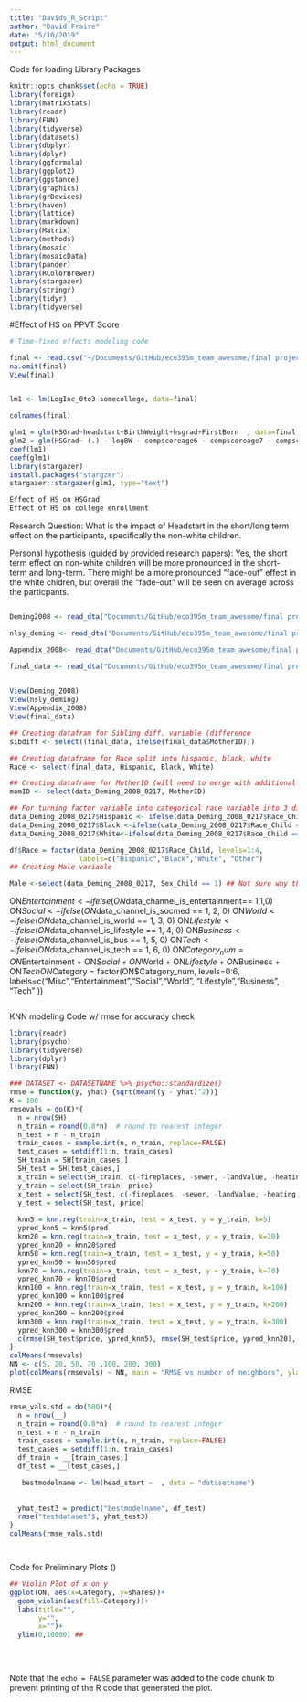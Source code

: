 ```yaml
---
title: "Davids_R_Script"
author: "David Fraire"
date: "5/10/2019"
output: html_document
---
```

Code for loading Library Packages
```r
knitr::opts_chunk$set(echo = TRUE)
library(foreign)
library(matrixStats)
library(readr)
library(FNN)
library(tidyverse)
library(datasets)
library(dbplyr)
library(dplyr)
library(ggformula)
library(ggplot2)
library(ggstance)
library(graphics)
library(grDevices)
library(haven)
library(lattice)
library(markdown)
library(Matrix)
library(methods)
library(mosaic)
library(mosaicData)
library(pander)
library(RColorBrewer)
library(stargazer)
library(stringr)
library(tidyr)
library(tidyverse)

```

#Effect of HS on PPVT Score
``` r
# Time-fixed effects modeling code

final <- read.csv("~/Documents/GitHub/eco395m_team_awesome/final project/data/finaldataset.csv", header=TRUE)
na.omit(final)
View(final)


lm1 <- lm(LogInc_0to3~somecollege, data=final)

colnames(final)

glm1 = glm(HSGrad~headstart+BirthWeight+hsgrad+FirstBorn  , data=final, family=binomial)
glm2 = glm(HSGrad~ (.) - logBW - compscoreage6 - compscoreage7 - compscoreage8 - compscoreage9- compscoreage10- compscoreage11- compscoreage12- compscoreage13- compscoreage14- compscoreage15- compscoreage16- compscoreage17- compscoreage18, data=final, family=binomial)
coef(lm1)
coef(glm1)
library(stargazer)
install.packages("stargzer")
stargazer::stargazer(glm1, type="text")

Effect of HS on HSGrad
Effect of HS on college enrollment
```

Research Question: What is the impact of Headstart in the short/long term effect on the participants, specifically the non-white children. 

Personal hypothesis (guided by provided research papers): Yes, the short term effect on non-white children will be more pronounced in the short-term and long-term. There might be a more pronounced "fade-out" effect in the white chidren, but overall the "fade-out" will be seen on average across the particpants. 




```r

```




```r
Deming2008 <- read_dta("Documents/GitHub/eco395m_team_awesome/final project/data/data_Deming_2008_0217.dta") ## Raw NLSY data w/ renamed variables by Deming

nlsy_deming <- read_dta("Documents/GitHub/eco395m_team_awesome/final project/data/nlsy_deming.dta") ## Variable dataset of included regression for Deming paper

Appendix_2008<- read_dta("Documents/GitHub/eco395m_team_awesome/final project/data/Appendix_2008_0217.dta") ## Appendix of full data

final_data <- read_dta("Documents/GitHub/eco395m_team_awesome/final project/data/final_data.dta") ## Demings final dataset
  

View(Deming_2008)
View(nsly_deming)
View(Appendix_2008)
View(final_data)

## Creating datafram for Sibling diff. variable (difference 
sibdiff <- select((final_data, ifelse(final_data$MotherID)))

## Creating dataframe for Race split into hispanic, black, white
Race <- select(final_data, Hispanic, Black, White)

## Creating dataframe for MotherID (will need to merge with additional column for further analysis)
momID <- select(data_Deming_2008_0217, MotherID)

## For turning factor variable into categorical race variable into 3 different columns
data_Deming_2008_0217$Hispanic <- ifelse(data_Deming_2008_0217$Race_Child== 1,"Hispanic",0)
data_Deming_2008_0217$Black <-ifelse(data_Deming_2008_0217$Race_Child == 2,"Black", 0)
data_Deming_2008_0217$White<-ifelse(data_Deming_2008_0217$Race_Child ==3,"White", 0)

df$Race = factor(data_Deming_2008_0217$Race_Child, levels=1:4, 
                 labels=c("Hispanic","Black","White", "Other")
## Creating Male variable

Male <-select(data_Deming_2008_0217, Sex_Child == 1) ## Not sure why this does not work                          
```
 
ON$Entertainment <- ifelse(ON$data_channel_is_entertainment== 1,1,0)
ON$Social <- ifelse(ON$data_channel_is_socmed == 1, 2, 0)
ON$World <- ifelse(ON$data_channel_is_world == 1, 3, 0)
ON$Lifestyle <- ifelse(ON$data_channel_is_lifestyle == 1, 4, 0)
ON$Business <- ifelse(ON$data_channel_is_bus == 1, 5, 0)
ON$Tech <- ifelse(ON$data_channel_is_tech == 1, 6, 0)
ON$Category_num = ON$Entertainment + ON$Social + ON$World + ON$Lifestyle + ON$Business + ON$Tech
ON$Category = factor(ON$Category_num, levels=0:6, 
                    labels=c("Misc","Entertainment","Social","World", "Lifestyle","Business", "Tech" ))



```r



```

KNN modeling Code w/ rmse for accuracy check
```r
library(readr)
library(psycho)
library(tidyverse)
library(dplyr)
library(FNN)

### DATASET <- DATASETNAME %>% psycho::standardize()
rmse = function(y, yhat) {sqrt(mean((y - yhat)^2))}
K = 100
rmsevals = do(K)*{
  n = nrow(SH)
  n_train = round(0.8*n)  # round to nearest integer
  n_test = n - n_train
  train_cases = sample.int(n, n_train, replace=FALSE)
  test_cases = setdiff(1:n, train_cases)
  SH_train = SH[train_cases,]
  SH_test = SH[test_cases,]
  x_train = select(SH_train, c(-fireplaces, -sewer, -landValue, -heating, -fuel, -waterfront, -newConstruction, -centralAir))
  y_train = select(SH_train, price)
  x_test = select(SH_test, c(-fireplaces, -sewer, -landValue, -heating, -fuel, -waterfront, -newConstruction, -centralAir))
  y_test = select(SH_test, price)
  
  knn5 = knn.reg(train=x_train, test = x_test, y = y_train, k=5)
  ypred_knn5 = knn5$pred
  knn20 = knn.reg(train=x_train, test = x_test, y = y_train, k=20)
  ypred_knn20 = knn20$pred
  knn50 = knn.reg(train=x_train, test = x_test, y = y_train, k=50)
  ypred_knn50 = knn50$pred
  knn70 = knn.reg(train=x_train, test = x_test, y = y_train, k=70)
  ypred_knn70 = knn70$pred
  knn100 = knn.reg(train=x_train, test = x_test, y = y_train, k=100)
  ypred_knn100 = knn100$pred
  knn200 = knn.reg(train=x_train, test = x_test, y = y_train, k=200)
  ypred_knn200 = knn200$pred
  knn300 = knn.reg(train=x_train, test = x_test, y = y_train, k=300)
  ypred_knn300 = knn300$pred
  c(rmse(SH_test$price, ypred_knn5), rmse(SH_test$price, ypred_knn20), rmse(SH_test$price, ypred_knn50), rmse(SH_test$price, ypred_knn70), rmse(SH_test$price, ypred_knn100), rmse(SH_test$price, ypred_knn200), rmse(SH_test$price, ypred_knn300))
}
colMeans(rmsevals)
NN <- c(5, 20, 50, 70 ,100, 200, 300)
plot(colMeans(rmsevals) ~ NN, main = "RMSE vs number of neighbors", ylab="RMSE", xlab = "Number of Neighbors", type = 'l')
```

RMSE
```r
rmse_vals.std = do(500)*{
  n = nrow(__)
  n_train = round(0.8*n)  # round to nearest integer
  n_test = n - n_train
  train_cases = sample.int(n, n_train, replace=FALSE)
  test_cases = setdiff(1:n, train_cases)
  df_train = __[train_cases,]
  df_test = __[test_cases,]

   bestmodelname <- lm(head_start ~  , data = "datasetname")
 
 
  yhat_test3 = predict("bestmodelname", df_test)
  rmse("testdataset"$, yhat_test3)
}
colMeans(rmse_vals.std)




```

Code for Preliminary Plots ()
```r

## Violin Plot of x on y
ggplot(ON, aes(x=Category, y=shares))+
  geom_violin(aes(fill=Category))+
  labs(title="",
       y="",
       x="")+
  ylim(0,10000) ## 
  
  
  

```

Note that the `echo = FALSE` parameter was added to the code chunk to prevent printing of the R code that generated the plot.
